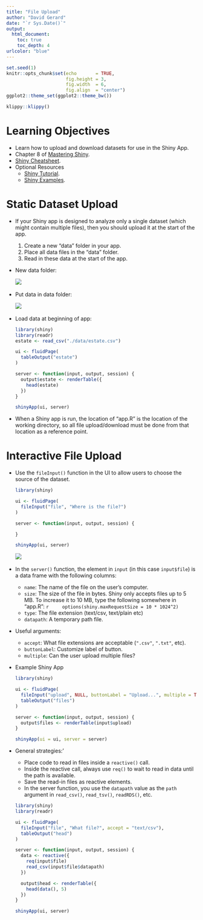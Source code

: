 ```yaml
---
title: "File Upload"
author: "David Gerard"
date: "`r Sys.Date()`"
output:  
  html_document:
    toc: true
    toc_depth: 4
urlcolor: "blue"
---
```


```r
set.seed(1)
knitr::opts_chunk$set(echo       = TRUE, 
                      fig.height = 3, 
                      fig.width  = 6,
                      fig.align  = "center")
ggplot2::theme_set(ggplot2::theme_bw())
```

```r
klippy::klippy()
```

# Learning Objectives

- Learn how to upload and download datasets for use in the Shiny App.
- Chapter 8 of [Mastering Shiny](https://mastering-shiny.org/).
- [Shiny Cheatsheet](https://github.com/rstudio/cheatsheets/blob/master/shiny.pdf).
- Optional Resources
  - [Shiny Tutorial](https://stat545.com/shiny00_index.html).
  - [Shiny Examples](https://github.com/rstudio/shiny-examples).
  
# Static Dataset Upload

- If your Shiny app is designed to analyze only a single dataset (which might
  contain multiple files), then you should upload it at the start of the app.
    1. Create a new "data" folder in your app.
    2. Place all data files in the "data" folder.
    3. Read in these data at the start of the app.
    
- New data folder:

    ![](./cartoons/upload_2.png)\ 
    
- Put data in data folder:

    ![](./cartoons/upload_3.png)\ 
    
- Load data at beginning of app:

    ```r
    library(shiny)
    library(readr)
    estate <- read_csv("./data/estate.csv")
    
    ui <- fluidPage(
      tableOutput("estate")
    )
    
    server <- function(input, output, session) {
      output$estate <- renderTable({
        head(estate)
      })
    }
    
    shinyApp(ui, server)
    ```

- When a Shiny app is run, the location of "app.R" is the location of the 
  working directory, so all file upload/download must be done from 
  that location as a reference point.
  
# Interactive File Upload

- Use the `fileInput()` function in the UI to allow users to choose the
  source of the dataset.
  
    ```r
    library(shiny)
    
    ui <- fluidPage(
      fileInput("file", "Where is the file?")
    )
    
    server <- function(input, output, session) {
      
    }
    
    shinyApp(ui, server)
    ```
  
    ![](./cartoons/upload_1.png)\ 
    
- In the `server()` function, the element in `input` 
  (in this case `input$file`) is a data frame with the following columns:
    - `name`: The name of the file on the user's computer.
    - `size`: The size of the file in bytes. Shiny only accepts files up to
      5 MB. To increase it to 10 MB, type the following somewhere
      in "app.R":
      ```r
      options(shiny.maxRequestSize = 10 * 1024^2)
      ```
    - `type`: The file extension (text/csv, text/plain etc)
    - `datapath`: A temporary path file.
    
- Useful arguments:
  - `accept`: What file extensions are acceptable (`".csv"`, `".txt"`, etc).
  - `buttonLabel`: Customize label of button.
  - `multiple`: Can the user upload multiple files?
    
    
- Example Shiny App

    ```r
    library(shiny)
    
    ui <- fluidPage(
      fileInput("upload", NULL, buttonLabel = "Upload...", multiple = TRUE),
      tableOutput("files")
    )
    
    server <- function(input, output, session) {
      output$files <- renderTable(input$upload)
    }
    
    shinyApp(ui = ui, server = server)
    ```

- General strategies:'
    - Place code to read in files inside a `reactive()` call.
    - Inside the reactive call, always use `req()` to wait to read in data
      until the path is available.
    - Save the read-in files as reactive elements.
    - In the server function, you use the `datapath` value as the `path` argument
      in `read_csv()`, `read_tsv()`, `readRDS()`, etc.
      
    ```r
    library(shiny)
    library(readr)
    
    ui <- fluidPage(
      fileInput("file", "What file?", accept = "text/csv"),
      tableOutput("head")
    )
    
    server <- function(input, output, session) {
      data <- reactive({
        req(input$file)
        read_csv(input$file$datapath)
      })
      
      output$head <- renderTable({
        head(data(), 5)
      })
    }
    
    shinyApp(ui, server)
    ```

    
  
  

